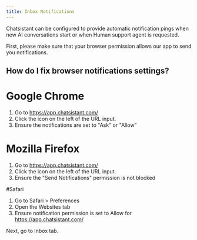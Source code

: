 ```yaml
---
title: Inbox Notifications
---
```


Chatsistant can be configured to provide automatic notification pings when new AI conversations start or when Human support agent is requested.

First, please make sure that your browser permission allows our app to send you notifications.

## How do I fix browser notifications settings?

# Google Chrome

1. Go to https://app.chatsistant.com/
1. Click the icon on the left of the URL input.
1. Ensure the notifications are set to "Ask" or "Allow"


# Mozilla Firefox

1. Go to https://app.chatsistant.com/
1. Click the icon on the left of the URL input.
1. Ensure the "Send Notifications" permission is not blocked

#Safari

1. Go to Safari > Preferences
1. Open the Websites tab
1. Ensure notification permission is set to Allow for https://app.chatsistant.com/

Next, go to Inbox tab. 